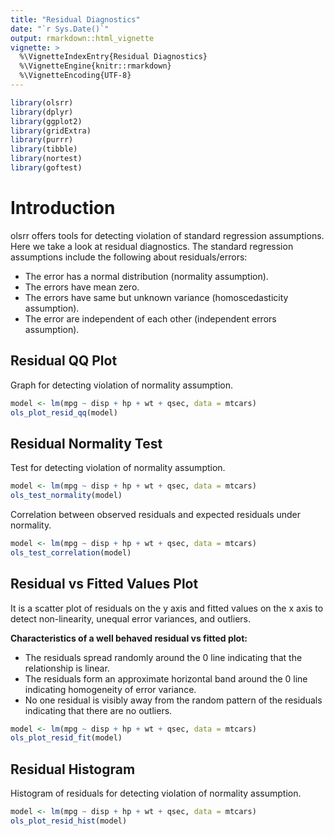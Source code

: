 ```yaml
---
title: "Residual Diagnostics"
date: "`r Sys.Date()`"
output: rmarkdown::html_vignette
vignette: >
  %\VignetteIndexEntry{Residual Diagnostics}
  %\VignetteEngine{knitr::rmarkdown}
  %\VignetteEncoding{UTF-8}
---
```


```r
library(olsrr)
library(dplyr)
library(ggplot2)
library(gridExtra)
library(purrr)
library(tibble)
library(nortest)
library(goftest)
```

# Introduction

olsrr offers tools for detecting violation of standard regression assumptions. Here we take a look 
at residual diagnostics. The standard regression assumptions include the following about residuals/errors:

- The error has a normal distribution (normality assumption).
- The errors have mean zero.
- The errors have same but unknown variance (homoscedasticity assumption).
- The error are independent of each other (independent errors assumption). 

## Residual QQ Plot

Graph for detecting violation of normality assumption.

```r
model <- lm(mpg ~ disp + hp + wt + qsec, data = mtcars)
ols_plot_resid_qq(model)
```

## Residual Normality Test

Test for detecting violation of normality assumption.

```r
model <- lm(mpg ~ disp + hp + wt + qsec, data = mtcars)
ols_test_normality(model)
```

Correlation between observed residuals and expected residuals under normality.

```r
model <- lm(mpg ~ disp + hp + wt + qsec, data = mtcars)
ols_test_correlation(model)
```

## Residual vs Fitted Values Plot

It is a scatter plot of residuals on the y axis and fitted values on the x axis to detect non-linearity, unequal error variances, and outliers. 

**Characteristics of a well behaved residual vs fitted plot:**

- The residuals spread randomly around the 0 line indicating that the relationship is linear.
- The residuals form an approximate horizontal band around the 0 line indicating homogeneity of error variance.
- No one residual is visibly away from the random pattern of the residuals indicating that there are no outliers.

```r
model <- lm(mpg ~ disp + hp + wt + qsec, data = mtcars)
ols_plot_resid_fit(model)
```


## Residual Histogram

Histogram of residuals for detecting violation of normality assumption.

```r
model <- lm(mpg ~ disp + hp + wt + qsec, data = mtcars)
ols_plot_resid_hist(model)
```
